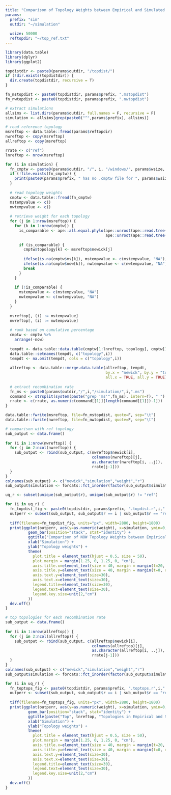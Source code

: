 ```yaml
---
title: "Comparison of Topology Weights between Empirical and Simulated Datasets"
params:
  prefix: "sim"
  outdir: "~/simulation"
  
  wsize: 50000
  reftopdir: "~/top_ref.txt"
---
```


```r
library(data.table)
library(dplyr)
library(ggplot2)

topdistdir <- paste0(params$outdir, "/topdist/")
if (!dir.exists(topdistdir)) {
  dir.create(topdistdir, recursive = T)
}
```

```r
fn_mstopdist <- paste0(topdistdir, params$prefix, ".mstopdist")
fn_nwtopdist <- paste0(topdistdir, params$prefix, ".nwtopdist")

# extract simulations
allsims <- list.dirs(params$outdir, full.names = F, recursive = F)
simulation <- allsims[grep(paste0("^",params$prefix), allsims)]

# read reference topology
msreftop <- data.table::fread(params$reftopdir)
nwreftop <- copy(msreftop)
allreftop <- copy(msreftop)

rrate <- c("ref")
lnreftop <- nrow(msreftop)

for (i in simulation) {
  fn_cmptw <- paste0(params$outdir, "/", i, "/windows/", params$wsize, "/summary/", i, ".cmptw")
  if (!file.exists(fn_cmptw)) {
    print(paste0(params$prefix, " has no .cmptw file for ", params$wsize, "bp window"))
  }
  
  # read topology weights
  cmptw <- data.table::fread(fn_cmptw)
  mstempvalue <- c()
  nwtempvalue <- c()
  
  # retrieve weight for each topology
  for (j in 1:nrow(msreftop)) {
    for (k in 1:nrow(cmptw)) {
      is_comparable <- ape::all.equal.phylo(ape::unroot(ape::read.tree(text = msreftop$newick[j])),
                                            ape::unroot(ape::read.tree(text = cmptw$topology[k])))
      
      if (is_comparable) {
        cmptw$topology[k] <- msreftop$newick[j]
        
        ifelse(is.na(cmptw$ms[k]), mstempvalue <- c(mstempvalue, "NA"), mstempvalue <- c(mstempvalue, cmptw$ms[k]))
        ifelse(is.na(cmptw$now[k]), nwtempvalue <- c(nwtempvalue, "NA"), nwtempvalue <- c(nwtempvalue, cmptw$now[k]))
        break
      }
    }
    
    if (!is_comparable) {
      mstempvalue <- c(mstempvalue, "NA")
      nwtempvalue <- c(nwtempvalue, "NA")
    }
  }
  
  msreftop[, (i) := mstempvalue]
  nwreftop[, (i) := nwtempvalue]
  
  # rank based on cumulative percentage
  cmptw <- cmptw %>%
    arrange(-now)
  
  tempdt <- data.table::data.table(cmptw[1:lnreftop, topology], cmptw[1:lnreftop, now])
  data.table::setnames(tempdt, c("topology",i))
  tempdt <- na.omit(tempdt, cols = c("topology",i))
  
  allreftop <- data.table::merge.data.table(allreftop, tempdt,
                                            by.x = "newick", by.y = "topology",
                                            all.x = TRUE, all.y = TRUE)
  
  # extract recombination rate
  fn_ms <- paste0(params$outdir,"/",i,"/simulation/",i,".ms")
  command <- strsplit(system(paste("grep 'ms'",fn_ms), intern=T), " ")
  rrate <- c(rrate, as.numeric(command[[1]][length(command[[1]])-1]))
}

data.table::fwrite(msreftop, file=fn_mstopdist, quote=F, sep="\t")
data.table::fwrite(nwreftop, file=fn_nwtopdist, quote=F, sep="\t")

# comparison with ref topology
sub_output <- data.frame()
  
for (i in 1:nrow(nwreftop)) {
  for (j in 2:ncol(nwreftop)) {
    sub_output <- rbind(sub_output, c(nwreftop$newick[i],
                                      colnames(nwreftop)[j],
                                      as.character(nwreftop[i, ..j]),
                                      rrate[j-1]))
  }
}
colnames(sub_output) <- c("newick","simulation","weight","r")
sub_output$simulation <- forcats::fct_inorder(factor(sub_output$simulation))

uq_r <- subset(unique(sub_output$r), unique(sub_output$r) != "ref")

for (i in uq_r) {
  fn_topdist_fig <- paste0(topdistdir, params$prefix, ".topdist.r",i,".tiff")
  outperr <- subset(sub_output, sub_output$r == i | sub_output$r == "ref")
  
  tiff(filename=fn_topdist_fig, units="px", width=2880, height=1800)
  print(ggplot(outperr, aes(y=as.numeric(weight), x=simulation, ymin=0, ymax=100, fill=newick)) + 
          geom_bar(position="stack", stat="identity") +
          ggtitle("Comparison of NOW Topology Weights between Empirical and Simulated Datasets") +
          xlab("Simulation") +
          ylab("Topology weights") +
          theme(
            plot.title = element_text(hjust = 0.5, size = 50),
            plot.margin = margin(1.25, 0, 1.25, 0, "cm"),
            axis.title.x=element_text(size = 40, margin = margin(t=20, r=0, b=0, l=0)),
            axis.title.y=element_text(size = 40, margin = margin(t=0, r=20, b=0, l=0)),
            axis.text.y=element_text(size=30),
            axis.text.x=element_text(size=30),
            legend.title=element_text(size=30),
            legend.text=element_text(size=30),
            legend.key.size=unit(2,"cm")
          ))
  dev.off()
}

# top topologies for each recombination rate
sub_output <- data.frame()
  
for (i in 1:nrow(allreftop)) {
  for (j in 2:ncol(allreftop)) {
    sub_output <- rbind(sub_output, c(allreftop$newick[i],
                                      colnames(allreftop)[j],
                                      as.character(allreftop[i, ..j]),
                                      rrate[j-1]))
  }
}
colnames(sub_output) <- c("newick","simulation","weight","r")
sub_output$simulation <- forcats::fct_inorder(factor(sub_output$simulation))

for (i in uq_r) {
  fn_toptops_fig <- paste0(topdistdir, params$prefix, ".toptops.r",i,".tiff")
  outperr <- subset(sub_output, sub_output$r == i | sub_output$r == "ref")
  
  tiff(filename=fn_toptops_fig, units="px", width=2880, height=1800)
  print(ggplot(outperr, aes(y=as.numeric(weight), x=simulation, ymin=0, ymax=100, fill=newick)) + 
          geom_bar(position="stack", stat="identity") +
          ggtitle(paste("Top", lnreftop, "Topologies in Empirical and Simulated Datasets")) +
          xlab("Simulation") +
          ylab("Topology weights") +
          theme(
            plot.title = element_text(hjust = 0.5, size = 50),
            plot.margin = margin(1.25, 0, 1.25, 0, "cm"),
            axis.title.x=element_text(size = 40, margin = margin(t=20, r=0, b=0, l=0)),
            axis.title.y=element_text(size = 40, margin = margin(t=0, r=20, b=0, l=0)),
            axis.text.y=element_text(size=30),
            axis.text.x=element_text(size=30),
            legend.title=element_text(size=30),
            legend.text=element_text(size=30),
            legend.key.size=unit(2,"cm")
          ))
  dev.off()
}
```